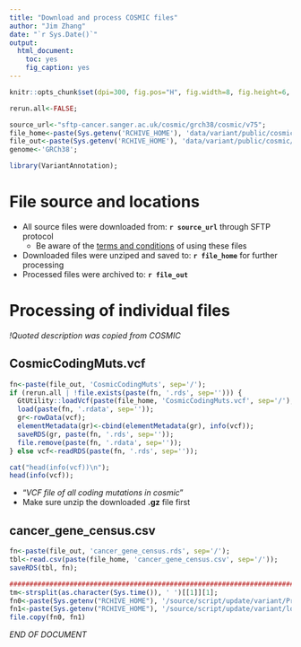```yaml
---
title: "Download and process COSMIC files"
author: "Jim Zhang"
date: "`r Sys.Date()`"
output:
  html_document:
    toc: yes
    fig_caption: yes
---
```


```r
knitr::opts_chunk$set(dpi=300, fig.pos="H", fig.width=8, fig.height=6, echo=FALSE, warning=FALSE, message=FALSE);

rerun.all<-FALSE; 

source_url<-"sftp-cancer.sanger.ac.uk/cosmic/grch38/cosmic/v75";
file_home<-paste(Sys.getenv('RCHIVE_HOME'), 'data/variant/public/cosmic/src', sep='/');
file_out<-paste(Sys.getenv('RCHIVE_HOME'), 'data/variant/public/cosmic/r', sep='/');
genome<-'GRCh38'; 

library(VariantAnnotation); 
```

# File source and locations

  - All source files were downloaded from: **`r source_url`** through SFTP protocol
    - Be aware of the [terms and conditions](http://cancer.sanger.ac.uk/cancergenome/assets/COSMIC_academic_license_march2015.pdf) of using these files   
  - Downloaded files were unziped and saved to: **`r file_home`** for further processing
  - Processed files were archived to: **`r file_out`**

# Processing of individual files

_!Quoted description was copied from COSMIC_

## CosmicCodingMuts.vcf
  
```r
fn<-paste(file_out, 'CosmicCodingMuts', sep='/'); 
if (rerun.all | !file.exists(paste(fn, '.rds', sep=''))) {
  GtUtility::loadVcf(paste(file_home, 'CosmicCodingMuts.vcf', sep='/'), fn, genome); 
  load(paste(fn, '.rdata', sep='')); 
  gr<-rowData(vcf); 
  elementMetadata(gr)<-cbind(elementMetadata(gr), info(vcf)); 
  saveRDS(gr, paste(fn, '.rds', sep='')); 
  file.remove(paste(fn, '.rdata', sep='')); 
} else vcf<-readRDS(paste(fn, '.rds', sep='')); 

cat("head(info(vcf))\n"); 
head(info(vcf)); 
```
  - "_VCF file of all coding mutations in cosmic_"
  - Make sure unzip the downloaded **.gz** file first

## cancer_gene_census.csv
```r
fn<-paste(file_out, 'cancer_gene_census.rds', sep='/'); 
tbl<-read.csv(paste(file_home, 'cancer_gene_census.csv', sep='/')); 
saveRDS(tbl, fn); 
```

```r
##############################################################################################################
tm<-strsplit(as.character(Sys.time()), ' ')[[1]][1];
fn0<-paste(Sys.getenv("RCHIVE_HOME"), '/source/script/update/variant/ProcessCosmic.Rmd', sep='');
fn1<-paste(Sys.getenv("RCHIVE_HOME"), '/source/script/update/variant/log/', tm, '_ProcessCosmic.Rmd' , sep='');
file.copy(fn0, fn1)

```
 _END OF DOCUMENT_